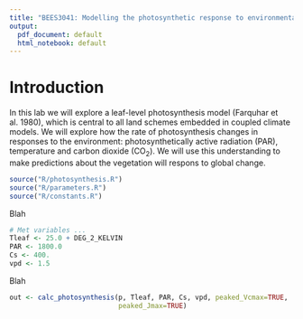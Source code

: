 ```yaml
---
title: "BEES3041: Modelling the photosynthetic response to environmental conditions"
output:
  pdf_document: default
  html_notebook: default
---
```


# Introduction

In this lab we will explore a leaf-level photosynthesis model (Farquhar et al. 1980), which is central to all land schemes embedded in coupled climate models. We will explore how the rate of photosynthesis changes in responses to the environment: photosynthetically active radiation (PAR), temperature and carbon dioxide (CO~2~). We will use this understanding to make predictions about the vegetation will respons to global change. 
 
```r
source("R/photosynthesis.R")
source("R/parameters.R")
source("R/constants.R")
```

Blah

```r

# Met variables ...
Tleaf <- 25.0 + DEG_2_KELVIN
PAR <- 1800.0
Cs <- 400.
vpd <- 1.5

```

Blah

```r
out <- calc_photosynthesis(p, Tleaf, PAR, Cs, vpd, peaked_Vcmax=TRUE,
                           peaked_Jmax=TRUE)


```

